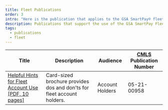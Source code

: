 ```yaml
---
title: Fleet Publications
order: 3
intro: "Here is the publication that applies to the GSA SmartPay® fleet business line:"
description: Publications that support the use of the GSA SmartPay Fleet account
tags:
  - publications
  - fleet
---
```


| Title                            | Description       | Audience        | [CMLS](https://www.gsa.gov/about-us/organization/federal-acquisition-service/customer-and-stakeholder-engagement/customer-marketing-library-service-cmls) Publication Number  |
| ---------------------------------| ------------------| ----------------| -------------------------|
|[Helpful Hints for Fleet Account Use [PDF, 10 pages]](/files/publications/publications-helpful-hints-for-fleet.pdf)|Card-sized brochure provides dos and don'ts for fleet account holders.|Account Holders|05-21-00958|
